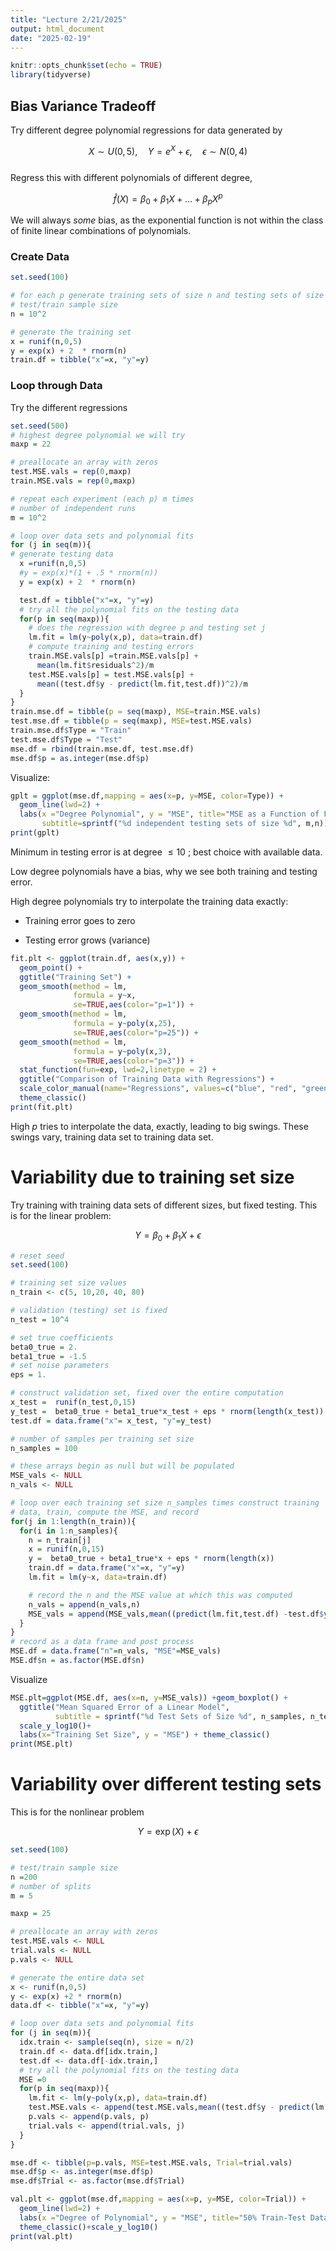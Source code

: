 ```yaml
---
title: "Lecture 2/21/2025"
output: html_document
date: "2025-02-19"
---
```


```r
knitr::opts_chunk$set(echo = TRUE)
library(tidyverse)

```

## Bias Variance Tradeoff

Try different degree polynomial regressions for data generated by

$$
X \sim U(0,5), \quad Y =e^{X}+\epsilon, \quad \epsilon \sim N(0, 4)
$$\
Regress this with different polynomials of different degree,

$$
\hat{f}(X) = \beta_0 + \beta_1 X + \ldots + \beta_p X^p
$$

We will always *some* bias, as the exponential function is not within the class of finite linear combinations of polynomials.

### Create Data

```r
set.seed(100)

# for each p generate training sets of size n and testing sets of size n
# test/train sample size
n = 10^2

# generate the training set
x = runif(n,0,5)
y = exp(x) + 2  * rnorm(n)
train.df = tibble("x"=x, "y"=y)

```

### Loop through Data

Try the different regressions

```r
set.seed(500)
# highest degree polynomial we will try
maxp = 22

# preallocate an array with zeros
test.MSE.vals = rep(0,maxp)
train.MSE.vals = rep(0,maxp)

# repeat each experiment (each p) m times
# number of independent runs
m = 10^2

# loop over data sets and polynomial fits
for (j in seq(m)){
# generate testing data
  x =runif(n,0,5)
  #y = exp(x)*(1 + .5 * rnorm(n))
  y = exp(x) + 2  * rnorm(n)

  test.df = tibble("x"=x, "y"=y)
  # try all the polynomial fits on the testing data
  for(p in seq(maxp)){
    # does the regression with degree p and testing set j
    lm.fit = lm(y~poly(x,p), data=train.df)
    # compute training and testing errors
    train.MSE.vals[p] =train.MSE.vals[p] +
      mean(lm.fit$residuals^2)/m
    test.MSE.vals[p] = test.MSE.vals[p] +
      mean((test.df$y - predict(lm.fit,test.df))^2)/m
  }
}
train.mse.df = tibble(p = seq(maxp), MSE=train.MSE.vals)
test.mse.df = tibble(p = seq(maxp), MSE=test.MSE.vals)
train.mse.df$Type = "Train"
test.mse.df$Type = "Test"
mse.df = rbind(train.mse.df, test.mse.df)
mse.df$p = as.integer(mse.df$p)
```

Visualize:

```r
gplt = ggplot(mse.df,mapping = aes(x=p, y=MSE, color=Type)) +
  geom_line(lwd=2) +
  labs(x ="Degree Polynomial", y = "MSE", title="MSE as a Function of Fit",
       subtitle=sprintf("%d independent testing sets of size %d", m,n)) 
print(gplt)

```

Minimum in testing error is at degree $\leq 10$ ; best choice with available data.

Low degree polynomials have a bias, why we see both training and testing error.

High degree polynomials try to interpolate the training data exactly:

-   Training error goes to zero

-   Testing error grows (variance)

```r
fit.plt <- ggplot(train.df, aes(x,y)) +
  geom_point() +
  ggtitle("Training Set") +
  geom_smooth(method = lm, 
              formula = y~x,
              se=TRUE,aes(color="p=1")) +
  geom_smooth(method = lm, 
              formula = y~poly(x,25),
              se=TRUE,aes(color="p=25")) + 
  geom_smooth(method = lm, 
              formula = y~poly(x,3),
              se=TRUE,aes(color="p=3")) + 
  stat_function(fun=exp, lwd=2,linetype = 2) + 
  ggtitle("Comparison of Training Data with Regressions") +
  scale_color_manual(name="Regressions", values=c("blue", "red", "green","black" ))+
  theme_classic()
print(fit.plt)

```

High $p$ tries to interpolate the data, exactly, leading to big swings. These swings vary, training data set to training data set.

# Variability due to training set size

Try training with training data sets of different sizes, but fixed testing. This is for the linear problem:

$$
Y = \beta_0 + \beta_1 X + \epsilon
$$

```r

# reset seed
set.seed(100)

# training set size values
n_train <- c(5, 10,20, 40, 80)

# validation (testing) set is fixed
n_test = 10^4

# set true coefficients
beta0_true = 2.
beta1_true = -1.5
# set noise parameters
eps = 1.

# construct validation set, fixed over the entire computation
x_test =  runif(n_test,0,15)
y_test =  beta0_true + beta1_true*x_test + eps * rnorm(length(x_test))
test.df = data.frame("x"= x_test, "y"=y_test)

# number of samples per training set size
n_samples = 100

# these arrays begin as null but will be populated
MSE_vals <- NULL
n_vals <- NULL

# loop over each training set size n_samples times construct training
# data, train, compute the MSE, and record
for(j in 1:length(n_train)){
  for(i in 1:n_samples){
    n = n_train[j]
    x = runif(n,0,15)
    y =  beta0_true + beta1_true*x + eps * rnorm(length(x))
    train.df = data.frame("x"=x, "y"=y)
    lm.fit = lm(y~x, data=train.df)

    # record the n and the MSE value at which this was computed
    n_vals = append(n_vals,n)
    MSE_vals = append(MSE_vals,mean((predict(lm.fit,test.df) -test.df$y)^2))
  }
}
# record as a data frame and post process
MSE.df = data.frame("n"=n_vals, "MSE"=MSE_vals)
MSE.df$n = as.factor(MSE.df$n)
```

Visualize

```r
MSE.plt=ggplot(MSE.df, aes(x=n, y=MSE_vals)) +geom_boxplot() +
  ggtitle("Mean Squared Error of a Linear Model",
          subtitle = sprintf("%d Test Sets of Size %d", n_samples, n_test)) +
  scale_y_log10()+
  labs(x="Training Set Size", y = "MSE") + theme_classic()
print(MSE.plt)

```

# Variability over different testing sets

This is for the nonlinear problem

$$
Y = \exp(X) + \epsilon 
$$

```r
set.seed(100)

# test/train sample size
n =200
# number of splits
m = 5

maxp = 25

# preallocate an array with zeros
test.MSE.vals <- NULL
trial.vals <- NULL
p.vals <- NULL

# generate the entire data set
x <- runif(n,0,5)
y <- exp(x) +2 * rnorm(n)
data.df <- tibble("x"=x, "y"=y)

# loop over data sets and polynomial fits
for (j in seq(m)){
  idx.train <- sample(seq(n), size = n/2)
  train.df <- data.df[idx.train,]
  test.df <- data.df[-idx.train,]
  # try all the polynomial fits on the testing data
  MSE =0
  for(p in seq(maxp)){
    lm.fit <- lm(y~poly(x,p), data=train.df)
    test.MSE.vals <- append(test.MSE.vals,mean((test.df$y - predict(lm.fit,test.df))^2))
    p.vals <- append(p.vals, p)
    trial.vals <- append(trial.vals, j)
  }
}

mse.df <- tibble(p=p.vals, MSE=test.MSE.vals, Trial=trial.vals)
mse.df$p <- as.integer(mse.df$p)
mse.df$Trial <- as.factor(mse.df$Trial)

val.plt <- ggplot(mse.df,mapping = aes(x=p, y=MSE, color=Trial)) +
  geom_line(lwd=2) +
  labs(x ="Degree of Polynomial", y = "MSE", title="50% Train-Test Data Split") +
  theme_classic()+scale_y_log10()
print(val.plt)

```
